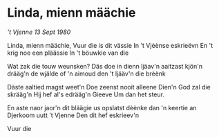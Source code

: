 
# Linda, mienn määchie

<em>'t Vjenne 13 Sept 1980</em>

<PoemAudio src={fragment} performer={readers.ineke} />

<PoemText>

Linda, mienn määchie,
Vuur die is dit vässie
In 't Vjèènse eskrieëvn
En 't krig noe een pläässie
In 't böuwkie van die

Wat zak die touw weunsken?
Däs doe in dienn ljäav'n
aaitzast kjön'n drääg'n
de wjälde of 'n aimoud
den 't ljääv'n die brèènk

Däste aaltied magst weet'n
Doe zeenst nooit alleene
Dien'n God zal die skrääg'n
Hij hef al's edrääg'n
Gieeve Um dan het steur.

En aste naor jaor'n
dit bläägie us opslatst
dèènke dan 'n keertie
an Djerkoom uutt 't Vjenne
Den dit hef eskrieev'n

Vuur die

</PoemText>
